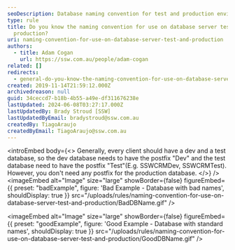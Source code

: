 ```yaml
---
seoDescription: Database naming convention for test and production environments follows a standardized structure, with dev databases ending in "Dev" and test databases in "Test", while production databases remain name-only.
type: rule
title: Do you know the naming convention for use on database server test and
  production?
uri: naming-convention-for-use-on-database-server-test-and-production
authors:
  - title: Adam Cogan
    url: https://ssw.com.au/people/adam-cogan
related: []
redirects:
  - general-do-you-know-the-naming-convention-for-use-on-database-server-test-and-production
created: 2019-11-14T21:59:12.000Z
archivedreason: null
guid: 34ceccd7-b18b-4b55-a49e-df311676238e
lastUpdated: 2024-06-08T03:27:17.000Z
lastUpdatedBy: Brady Stroud [SSW]
lastUpdatedByEmail: bradystroud@ssw.com.au
createdBy: TiagoAraujo
createdByEmail: TiagoAraujo@ssw.com.au
---
```


<introEmbed
  body={<>
Generally, every client should have a dev and a test database, so the dev database needs to have the postfix "Dev" and the test database need to have the postfix "Test"(E.g. SSWCRMDev, SSWCRMTest). However, you don't need any postfix for the production database.
  </>}
/>
<imageEmbed
  alt="Image"
  size="large"
  showBorder={false}
  figureEmbed={{
    preset: "badExample",
    figure: 'Bad Example - Database with bad names',
    shouldDisplay: true
  }}
  src="/uploads/rules/naming-convention-for-use-on-database-server-test-and-production/BadDBName.gif"
/>

<imageEmbed
  alt="Image"
  size="large"
  showBorder={false}
  figureEmbed={{
    preset: "goodExample",
    figure: 'Good Example - Database with standard names',
    shouldDisplay: true
  }}
  src="/uploads/rules/naming-convention-for-use-on-database-server-test-and-production/GoodDBName.gif"
/>
